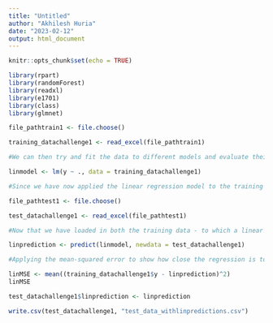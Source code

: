 ---
title: "Untitled"
author: "Akhilesh Huria"
date: "2023-02-12"
output: html_document
---

```{r setup, include=FALSE}
knitr::opts_chunk$set(echo = TRUE)
```

```{r}
library(rpart)
library(randomForest)
library(readxl)
library(e1701)
library(class)
library(glmnet)
```


```{r}
file_pathtrain1 <- file.choose()
```

```{r}

training_datachallenge1 <- read_excel(file_pathtrain1)

#We can then try and fit the data to different models and evaluate their effectiveness on the test data. But first we need to make sure we have 
```

```{r}
linmodel <- lm(y ~ ., data = training_datachallenge1)

#Since we have now applied the linear regression model to the training data, we can load the test data and predict the outcome variable 'y' for that dataset.
```

```{r}
file_pathtest1 <- file.choose()

```

```{r}
test_datachallenge1 <- read_excel(file_pathtest1)
```

```{r}
#Now that we have loaded in both the training data - to which a linear regression model has been applied - and our test data, we can predict the outcome of the test data.

linprediction <- predict(linmodel, newdata = test_datachallenge1)

#Applying the mean-squared error to show how close the regression is to the data points:

linMSE <- mean((training_datachallenge1$y - linprediction)^2)
linMSE
```




```{r}
test_datachallenge1$linprediction <- linprediction

write.csv(test_datachallenge1, "test_data_withlinpredictions.csv")
```




